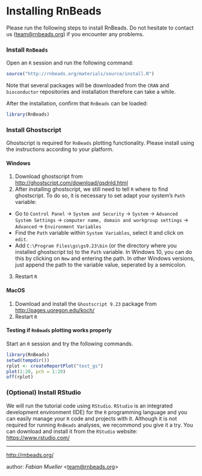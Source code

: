 # Installing RnBeads

Please run the following steps to install RnBeads. Do not hesitate to contact us (<team@rnbeads.org>) if you encounter any problems.

### Install `RnBeads`
Open an `R` session and run the following command:
```r
source("http://rnbeads.org/materials/source/install.R")
```
Note that several packages will be downloaded from the `CRAN` and `bioconductor` repositories and installation therefore can take a while.

After the installation, confirm that `RnBeads` can be loaded:
```r
library(RnBeads)
```

### Install Ghostscript
Ghostscript is required for `RnBeads` plotting functionality. Please install using the instructions according to your platform.

#### Windows
1. Download ghostscript from <http://ghostscript.com/download/gsdnld.html>
2. After installing ghostscript, we still need to tell `R` where to find ghostscript. To do so, it is necessary to set adapt your system's `Path` variable:
  + Go to `Control Panel` &rarr; `System and Security` &rarr; `System` &rarr; `Advanced System Settings` &rarr; `computer name, domain and workgroup settings` &rarr; `Advanced` &rarr; `Environment Variables`
  + Find the `Path` variable within `System Variables`, select it and click on `edit`.
  + Add `C:\Program Files\gs\gs9.23\bin` (or the directory where you installed ghostscript to) to the `Path` variable. In Windows 10, you can do this by clicking on `New` and entering the path. In other Windows versions, just append the path to the variable value, seperated by a semicolon. 
3. Restart `R`

#### MacOS
1. Download and install the `Ghostscript 9.23` package from <http://pages.uoregon.edu/koch/>
2. Restart `R`

#### Testing if `RnBeads` plotting works properly
Start an `R` session and try the following commands.
```r
library(RnBeads)
setwd(tempdir())
rplot <- createReportPlot("test_gs")
plot(1:20, pch = 1:20)
off(rplot)
```

### (Optional) Install RStudio
We will run the tutorial code using `RStudio`. `RStudio` is an integrated development environment (IDE) for the `R` programming language and you can easily manage your `R` code and projects with it. Although it is not required for running `RnBeads` analyses, we recommond you give it a try. You can download and install it from the `RStudio` website: <https://www.rstudio.com/>


---
<http://rnbeads.org/>

author: *Fabian Mueller* <<team@rnbeads.org>>
